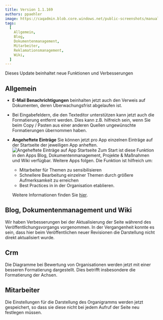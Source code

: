 ---
title: Version 1.1.169
authors: ppaehler
image: https://caqadmin.blob.core.windows.net/public-screenshots/manual-screenshots/Screenshot%202022-03-30%20175213_OrgChartWithoutName.png
tags:
  [
    Allgemein,
    Blog,
    Dokumentenmanagement,
    Mitarbeiter,
    Reklamationsmanagement,
    Wiki,
  ]
---

Dieses Update beinhaltet neue Funktionen und Verbesserungen

<!--truncate-->

## Allgemein

- **E-Mail Benachrichtigungen** beinhalten jetzt auch den Verweis auf Dokumenten, deren Überwachungsfrist abgelaufen ist.

- Bei Eingabefeldern, die den Texteditor unterstützen kann jetzt auch die Formatierung entfernt werden.
  Dies kann z.B. hilfreich sein, wenn Sie beim Copy / Pasten aus einer anderen Quellen ungewünschte Formatierungen übernommen haben.

- **Angeheftete Einträge** Sie können jetzt pro App einzelnen Einträge auf der Startseite der jeweiligen App anheften.
  ![Angeheftete Einträge auf App Startseite](https://caqadmin.blob.core.windows.net/public-screenshots/manual-screenshots/Screenshot2022-04-28_pinnedItemsRow.png)
  Zum Start ist diese Funktion in den Apps Blog, Dokumentenmanagement, Projekte & Maßnahmen und Wiki verfügbar. Weitere Apps folgen.
  Die Funktion ist hilfreich um:

  - Mitarbeiter für Themen zu sensibilisieren
  - Schnellere Bearbeitung einzelner Themen durch größere Aufmerksamkeit zu erreichen
  - Best Practices in in der Organisation etablieren.

  Weitere Informationen finden Sie [hier](http://localhost:3000/docs/common-features#angeheftete-eintr%C3%A4ge).

## Blog, Dokumentenmanagement und Wiki

Wir haben Verbesserungen bei der Aktualisierung der Seite während des Veröffentlichungsvorgangs vorgenommen.
In der Vergangenheit konnte es sein, dass hier beim Veröffentlichen neuer Revisionen die Darstellung nicht direkt aktualisiert wurde.

## Crm

Die Diagramme bei Bewertung von Organisationen werden jetzt mit einer besseren Formatierung dargestellt. Dies betrifft insbesondere die Formatierung der Achsen.

## Mitarbeiter

Die Einstellungen für die Darstellung des Organigramms werden jetzt gespeichert, so dass sie diese nicht bei jedem Aufruf der Seite neu festlegen müssen.
